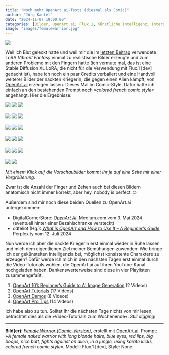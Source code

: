 ```yaml
---
title: "Noch mehr OpenArt.ai-Tests (diesmal als Comic)"
author: "Jörg Kantel"
date: "2024-11-07 19:00:00"
categories: [Bilder, OpenArt.ai, Flux.1, Künstliche Intelligenz, Interactive Fiction, Spieleprogrammierung]
image: "images/femalewarrior.jpg"
---
```


[![](images/femalewarrior-b.jpg)](https://www.flickr.com/photos/schockwellenreiter/54123518708/)

Weil ich Blut geleckt hatte und weil mir die im [letzten Beitrag](https://kantel.github.io/posts/2024110701_openart_ai/) verwendete LoRA *Vibrant Fantasy* einmal zu realistische Bilder erzeugte und zum anderen Probleme mit den Fingern hatte (ich vermute mal, das ist eine Stable Diffusion XL LoRA, die nicht für die Verwendung mit Flux.1 [dev] gedacht ist), habe ich noch ein paar Credits verballert und eine Handvoll weiterer Bilder der nackten Kriegerin, die gegen einen Alien kämpft, von [OpenArt.ai](https://openart.ai/home) erzeugen lassen. Dieses Mal im Comic-Style. Dafür hatte ich einfach an den bestehenden Prompt noch »*colored french comic style*« angehängt. Hier die Ergebnisse:

[![](images/femwarrior10.jpg)](https://www.flickr.com/photos/schockwellenreiter/54123248391/)&nbsp;[![](images/femwarrior11.jpg)](https://www.flickr.com/photos/schockwellenreiter/54123702365/)&nbsp;[![](images/femwarrior12.jpg)](https://www.flickr.com/photos/schockwellenreiter/54122399117/)<br /><br />
[![](images/femwarrior13.jpg)](https://www.flickr.com/photos/schockwellenreiter/54123520358/)&nbsp;[![](images/femwarrior14.jpg)](https://www.flickr.com/photos/schockwellenreiter/54123586034/)&nbsp;[![](images/femwarrior15.jpg)](https://www.flickr.com/photos/schockwellenreiter/54123247996/)<br /><br />
[![](images/femwarrior16.jpg)](https://www.flickr.com/photos/schockwellenreiter/54123701350/)&nbsp;[![](images/femwarrior17.jpg)](https://www.flickr.com/photos/schockwellenreiter/54123701340/)&nbsp;[![](images/femwarrior18.jpg)](https://www.flickr.com/photos/schockwellenreiter/54122398347/)<br /><br />
[![](images/femwarrior19.jpg)](https://www.flickr.com/photos/schockwellenreiter/54122398247/)&nbsp;[![](images/femwarrior20.jpg)](https://www.flickr.com/photos/schockwellenreiter/54123518738/)&nbsp;[![](images/femwarrior21.jpg)](https://www.flickr.com/photos/schockwellenreiter/54123700440/)<br /><br />
[![](images/femwarrior22.jpg)](https://www.flickr.com/photos/schockwellenreiter/54123246321/)&nbsp;[![](images/femwarrior23.jpg)](https://www.flickr.com/photos/schockwellenreiter/54123517778/)&nbsp;[![](images/femwarrior24.jpg)](https://www.flickr.com/photos/schockwellenreiter/54123699680/)<br /><br />
[![](images/femwarrior25.jpg)](https://www.flickr.com/photos/schockwellenreiter/54123583659/)&nbsp;[![](images/femwarrior26.jpg)](https://www.flickr.com/photos/schockwellenreiter/54123699770/)

*Mit einem Klick auf die Vorschaubilder kommt Ihr je auf eine Seite mit einer Vergrößerung.*

Zwar ist die Anzahl der Finger und Zehen auch bei diesen Bildern anatomisch nicht immer korrekt, aber hey, nobody is perfect.&nbsp;🤓

Außerdem sind mir noch diese beiden Quellen zu OpenArt.ai untergekommen:

- DigitalCornerStore: *[OpenArt AI](https://medium.com/@digitalcornerstore/openart-ai-09356143b99b)*, Medium.com vom 3. Mai 2024 (eventuell hinter einer Bezahlschranke versteckt)
- cdteliot (Hg.): *[What is OpenArt and How to Use It – A Beginner's Guide](https://www.perplexity.ai/page/what-is-openart-and-how-to-use-835h6MzBRd.BX8v9EJsB8Q)*, Perplexity vom 12. Juli 2024

Nun werde ich aber die nackte Kriegerin erst einmal wieder in Ruhe lassen und mich dem eigentlichen Ziel meiner Bemühungen zuwenden: Wie bringe ich der gekünstelten Intelligenzia bei, möglichst konsistente Charaktere zu erzeugen? Dafür werde ich mich in den nächsten Tagen erst einmal durch die Video-Tutorials wühlen, die OpenArt.ai auf ihren YouTube-Kanal hochgeladen haben. Dankenswerterweise sind diese in vier Playlisten zusammengefaßt:

1. [OpenArt 101: Beginner's Guide to AI Image Generation](https://www.youtube.com/playlist?list=PL8rr1SSHW3skLtDb7qc6ScYwWFSbbs0aW) (2 Videos)
2. [OpenArt Tutorials](https://www.youtube.com/playlist?list=PL8rr1SSHW3sm39rfmjiguKLUKhMcmB82N) (17 Videos)
3. [OpenArt Demos](https://www.youtube.com/playlist?list=PL8rr1SSHW3slG3WUVnREt3DfrAfRGVdBq) (8 Videos)
4. [OpenArt Pro Tips](https://www.youtube.com/playlist?list=PL8rr1SSHW3sm1ljn5kkmpOl9_9ixrRFdG) (14 Videos)

Ich habe also zu tun. Solltet Ihr die nächsten Tage nichts von mir lesen, betrachtet dies als die »Video-Tutorials zum Wochenende«. *Still digging!*

---

**Bild(er)**: *[Female Warrior (Comic-Version)](https://www.flickr.com/photos/schockwellenreiter/54123518708/)*, erstellt mit [OpenArt.ai](https://openart.ai/home). Prompt: »*A female naked warrior with long blonde hairs, blue eyes, red lips, big boops, nice butt, fights against an alien, in a jungle, using karate kicks, colored french comic style*«. Modell: Flux.1 [dev], Style: None.